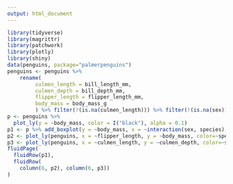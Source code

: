 ```yaml
---
output: html_document
---
```



```r
library(tidyverse)
library(magrittr)
library(patchwork)
library(plotly)
library(shiny)
data(penguins, package="palmerpenguins")
penguins <- penguins %>%
    rename(
         culmen_length = bill_length_mm, 
         culmen_depth = bill_depth_mm, 
         flipper_length = flipper_length_mm, 
         body_mass = body_mass_g
         ) %>% filter(!(is.na(culmen_length))) %>% filter(!(is.na(sex)))
p <- penguins %>%
  plot_ly(y = ~body_mass, color = I("black"), alpha = 0.1) 
p1 <- p %>% add_boxplot(y = ~body_mass, x = ~interaction(sex, species), color=~species)
p2 <- plot_ly(penguins, x = ~flipper_length, y = ~body_mass, color=~species)
p3 <- plot_ly(penguins, x = ~culmen_length, y = ~culmen_depth, color=~species)
fluidPage(
  fluidRow(p1),
  fluidRow(
    column(6, p2), column(6, p3))
)
```